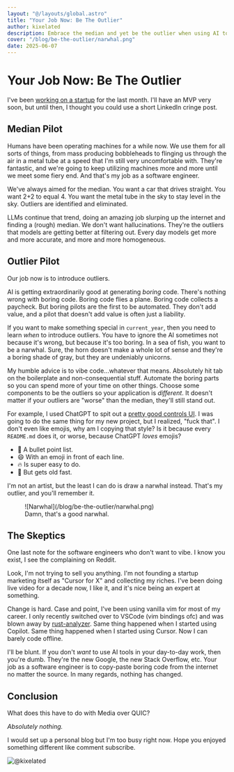 ```yaml
---
layout: "@/layouts/global.astro"
title: "Your Job Now: Be The Outlier"
author: kixelated
description: Embrace the median and yet be the outlier when using AI tools. Not MoQ related, oops.
cover: "/blog/be-the-outlier/narwhal.png"
date: 2025-06-07
---
```


# Your Job Now: Be The Outlier

I've been [working on a startup](/application-first) for the last month.
I'll have an MVP very soon, but until then, I thought you could use a short LinkedIn cringe post.

## Median Pilot
Humans have been operating machines for a while now.
We use them for all sorts of things, from mass producing bobbleheads to flinging us through the air in a metal tube at a speed that I'm still very uncomfortable with.
They're fantastic, and we're going to keep utilizing machines more and more until we meet some fiery end.
And that's my job as a software engineer.

We've always aimed for the median.
You want a car that drives straight.
You want 2+2 to equal 4.
You want the metal tube in the sky to stay level in the sky.
Outliers are identified and eliminated.

LLMs continue that trend, doing an amazing job slurping up the internet and finding a (rough) median.
We don't want hallucinations.
They're the outliers that models are getting better at filtering out.
Every day models get more and more accurate, and more and more homogeneous.

## Outlier Pilot
Our job now is to introduce outliers.

AI is getting extraordinarily good at generating *boring* code.
There's nothing wrong with boring code.
Boring code flies a plane.
Boring code collects a paycheck.
But boring pilots are the first to be automated.
They don't add value, and a pilot that doesn't add value is often just a liability.

If you want to make something special in `current_year`, then you need to learn *when* to introduce outliers.
You have to ignore the AI sometimes not because it's wrong, but because it's too boring.
In a sea of fish, you want to be a narwhal.
Sure, the horn doesn't make a whole lot of sense and they're a boring shade of gray, but they are undeniably unicorns.

My humble advice is to vibe code...whatever that means.
Absolutely hit tab on the boilerplate and non-consequential stuff.
Automate the boring parts so you can spend more of your time on other things.
Choose some components to be the outliers so your application is *different*.
It doesn't matter if your outliers are "worse" than the median, they'll still stand out.

For example, I used ChatGPT to spit out a [pretty good controls UI](/watch).
I was going to do the same thing for my new project, but I realized, "fuck that".
I don't even like emojis, why am I copying that style?
Is it because every `README.md` does it, or worse, because ChatGPT *loves* emojis?

- 📌 A bullet point list.
- 😄 With an emoji in front of each line.
- 🔥 Is super easy to do.
- 👴 But gets old fast.

I'm not an artist, but the least I can do is draw a narwhal instead.
That's my outlier, and you'll remember it.

<figure>
	![Narwhal](/blog/be-the-outlier/narwhal.png)
	<figcaption>Damn, that's a good narwhal.</figcaption>
</figure>


## The Skeptics
One last note for the software engineers who don't want to vibe.
I know you exist, I see the complaining on Reddit.

Look, I'm not trying to sell you anything.
I'm not founding a startup marketing itself as "Cursor for X" and collecting my riches.
I've been doing live video for a decade now, I like it, and it's nice being an expert at something.

Change is hard.
Case and point, I've been using vanilla vim for most of my career.
I only recently switched over to VSCode (vim bindings ofc) and was blown away by [rust-analyzer](https://rust-analyzer.github.io/).
Same thing happened when I started using Copilot.
Same thing happened when I started using Cursor.
Now I can barely code offline.

I'll be blunt.
If you don't *want* to use AI tools in your day-to-day work, then you're dumb.
They're the new Google, the new Stack Overflow, etc.
Your job as a software engineer is to copy-paste boring code from the internet no matter the source.
In many regards, nothing has changed.

## Conclusion
What does this have to do with Media over QUIC?

*Absolutely nothing.*

I would set up a personal blog but I'm too busy right now.
Hope you enjoyed something different like comment subscribe.

![@kixelated](/blog/avatar.png)